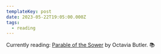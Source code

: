 ```yaml
---
templateKey: post
date: 2023-05-22T19:05:00.000Z
tags:
  - reading
---
```

Currently reading: [Parable of the Sower](https://www.goodreads.com/book/show/52397.Parable_of_the_Sower) by Octavia Butler. 📚